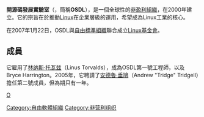 {{noteTA|G1=IT}}
{{Infobox non-profit
| Non-profit_name   = 開源碼發展實驗室
| Non-profit_logo   = 
| Non-profit_type   = [[501(c)#501(c)(6)|501(c)(6)]]非营利组织
| founded_date      = 2000
| founder           =
| location          = [[旧金山|旧金山]]
| key_people        = 
| area_served       = 世界
| focus             = [[Linux内核|Linux内核]]
| method            = Promotion, protection, and standardization of Linux by providing unified resources and services needed for open source to successfully compete with closed platforms.
| revenue           =
| endowment         =
| num_volunteers    =
| num_employees     =
| num_members       = 
| subsib            =
| owner             =
| Non-profit_slogan =
| homepage          = 
| dissolved         = 2007
| successor         = [[Linux基金会|Linux基金会]]
| footnotes         =
}}
'''開源碼發展實驗室'''（{{lang-en|Open Source Development Labs}}，簡稱'''OSDL'''），是一個全球性的[[非盈利組織|非盈利組織]]，在2000年建立。它的宗旨在於推動[[Linux|Linux]]在企業層級的運用，希望成為Linux工業的核心。

在2007年1月22日，OSDL與[[自由標準組織|自由標準組織]]聯合成立[[Linux基金會|Linux基金會]]。

==成員==
它雇用了[[林纳斯·托瓦兹|林纳斯·托瓦兹]]（Linus Torvalds），成為OSDL第一號工程師，以及Bryce Harrington。2005年，它聘請了[[安德魯·垂鳩|安德魯·垂鳩]]（Andrew "Tridge" Tridgell）擔任第二號成員，但為期只有一年。

{{DEFAULTSORT:OSDL}}
[[category:Linux|O]]
[[Category:自由軟體組織|Category:自由軟體組織]]
[[Category:非营利组织|Category:非营利组织]]